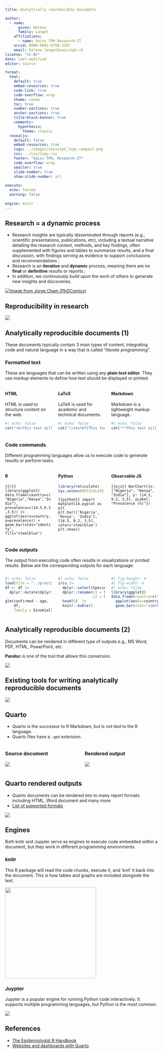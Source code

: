 ```yaml
---
title: Analytically reproducible documents

author:
  - name:
      given: Hélène
      family: Langet
    affiliations:
      - name: Swiss TPH Research-IT
    orcid: 0000-0002-6758-2397
    email: helene.langet@swisstph.ch
license: "CC-BY"
date: last-modified
editor: source

format:
  html:
    default: true
    embed-resources: true
    code-link: true
    code-overflow: wrap
    theme: cosmo
    toc: true
    number-sections: true
    anchor-sections: true
    title-block-banner: true
    comments:
      hypothesis: 
        theme: classic
  revealjs:
    default: false
    embed-resources: true
    logo: ../images/swisstph_logo_compact.png
    css: ../css/logo.css
    footer: "Swiss TPH, Research-IT"
    code-overflow: wrap
    smaller: true
    slide-number: true
    show-slide-number: all
    
execute:
  echo: fenced
  warning: false
  
engine: knitr
---
```


## Research = a dynamic process

-   Research insights are typically disseminated through reports (e.g., scientific presentations, publications, etc), including a textual narrative detailing the research context, methods, and key findings, often supplemented with figures and tables to summarize results, and a final discussion, with findings serving as evidence to support conclusions and recommendations ;
-   Research is an **iterative** and **dynamic** process, meaning there are no **final** or **definitive** results or reports ;
-   In addition, we continuously build upon the work of others to generate new insights and discoveries.

[![Image from Jorge Cham (PhDComics)](images/phd031214s.gif){fig-align="center"}](https://phdcomics.com/comics/archive.php?comicid=1689)

## Reproducibility in research

![](../images/reproducibility.png){fig-align="center"}

## Analytically reproducible documents (1)

These documents typically contain 3 main types of content, integrating code and natural language in a way that is called "*literate programming*".

::: panel-tabset
### Formatted text

These are languages that can be written using any **plain text editor**. They use *markup* elements to define how text should be displayed or printed.

::: columns
::: {.column width="33%"}
#### HTML

HTML is used to structure content on the web.

```r
#| echo: false
cat("<b>This text will be displayed in bold</b>")
```
:::

::: {.column width="33%"}
#### LaTeX

LaTeX is used for academic and technical documents.

```r
#| echo: false
cat("\\textbf{This text will be displayed in bold}")
```
:::

::: {.column width="33%"}
#### Markdown

Markdown is a lightweight markup language.

```r
#| echo: false
cat("**This text will be displayed in bold**")
```
:::
:::

### Code commands

Different programming languages allow us to execute code to generate results or perform tasks.

::: columns
::: {.column width="33%"}
#### R

```{{r}}
library(ggplot2)
data.frame(country=c("Nigeria","Kenya","India"), prevalence=c(14.5,9.2,3.5)) |>
  ggplot(aes(x=country, y=prevalence)) +
  geom_bar(stat="identity", fill="steelblue")
```
:::

::: {.column width="33%"}
#### Python

```r
library(reticulate)
Sys.setenv(RETICULATE_PYTHON = "C:/ProgramData/anaconda3/python.exe")
```

```{{python}}
import matplotlib.pyplot as plt
plt.bar(['Nigeria', 'Kenya', 'India'], [14.5, 9.2, 3.5], color='steelblue')
plt.show()
```
:::

::: {.column width="33%"}
#### Observable JS

```{{ojs}}
BarChart({x: ["Nigeria", "Kenya", "India"], y: [14.5, 9.2, 3.5], yLabel: "Prevalence (%)"})
```
:::
:::

### Code outputs

The output from executing code often results in visualizations or printed results. Below are the corresponding outputs for each language:

::: columns
::: {.column width="33%"}
```r
#| echo: false
load(file = "../practicals/df1.RData")
df <- df |>
  dplyr::mutate(dplyr::across(c(sex, confirmed, death),
                              as.factor))
glm(confirmed ~ age,
    df,
    family = binomial)
```
:::

::: {.column width="33%"}
```r
#| echo: false
iris |>
  dplyr::select(Species, Sepal.Length) |> 
  dplyr::rename(c1 = Species,
                c2 = Sepal.Length) |> 
  head(5)  |>
  knitr::kable()
```
:::

::: {.column width="33%"}
```r
#| fig-height: 4
#| fig-width: 4
#| echo: false
library(ggplot2)
data.frame(country=c("Nigeria","Kenya","India"), prevalence=c(14.5,9.2,3.5)) |>
  ggplot(aes(x=country, y=prevalence)) +
  geom_bar(stat="identity", fill="steelblue")
```
:::
:::
:::

## Analytically reproducible documents (2)

Documents can be rendered in different type of outputs e.g., MS Word, PDF, HTML, PowerPoint, etc.

**Pandoc** is one of the tool that allows this conversion.

![](../images/paste-ABFB521E.png){fig-align="center"}

## Existing tools for writing analytically reproducible documents

![](../images/tools.png){fig-align="center"}

## Quarto

-   Quarto is the successor to R Markdown, but is not tied to the R language.
-   Quarto files have a `.qmd` extension.

::: columns
::: {.column width="50%"}
### Source document

![](../images/qmd_structure.png)
:::

::: {.column width="50%"}
### Rendered output

![](../images/qmd_rendered.png)
:::
:::

## Quarto rendered outputs

-   Quarto documents can be rendered into to many report formats including HTML, Word document and many more
-   [List of supported formats](https://quarto.org/docs/output-formats/all-formats.html)

![](images/clipboard-1220364644.png){fig-align="center"}

## Engines

Both knitr and Jupyter serve as engines to execute code embedded within a document, but they work in different programming environments.

::: panel-tabset
### knitr

This R package will read the code chunks, execute it, and 'knit' it back into the document. This is how tables and graphs are included alongside the text.

![](images/knitr-rmarkdown-logos-50-1.webp){fig-align="center" width="300"}

### Juypter

Jupyter is a popular engine for running Python code interactively. It supports multiple programming languages, but Python is the most common.

![](images/images.png){fig-align="center"}
:::

## References

-   [The Epidemiologist R Handbook](https://epirhandbook.com)
-   [Websites and dashboards with Quarto](https://thegraphcourses.org/courses/websites-and-dashboards-with-r/)
